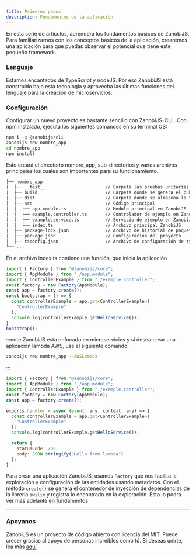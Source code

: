 ---
title: Primeros pasos
description: Fundamentos de la aplicación
---

En esta serie de artículos, aprenderá los fundamentos básicos de ZanobiJS. Para familiarizarnos con los
conceptos básicos de la aplicación, crearemos una aplicación para que puedas observar el potencial
que tiene este pequeño framework.

### Lenguaje

Estamos encantados de TypeScript y nodeJS. Por eso ZanobiJS está construido bajo esta tecnología y aprovecha las últimas
funciones del lenguaje para la creación de microservicios.

### Configuración

Configurar un nuevo proyecto es bastante sencillo con ZanobiJS-CLI . Con npm instalado, ejecuta los siguientes comandos
en su terminal OS:


```bash title="Instalando CLI y creando nueva aplicación"
npm i -g @zanobijs/cli
zanobijs new nombre_app
cd nombre_app
npm install
```

Esto creará el directorio nombre_app, sub-directorios y varios archivos principales los
cuales son importantes para su funcionamiento.

```bash title="Estructura de proyecto"
├── nombre_app
|  ├── __test__                       // Carpeta las pruebas unitarias
|  ├── build                          // Carpeta donde se genera el publicación del proyecto
|  ├── dist                           // Carpeta donde se almacena la transpiación typescript
|  ├── src                            // Código principal
|  |  ├── app.module.ts               // Modulo principal en ZanobiJS
|  |  ├── example.controller.ts       // Controlador de ejemplo en ZanobiJS
|  |  ├── example.service.ts          // Servicio de ejemplo en ZanobiJS
|  |  ├── index.ts                    // Archivo principal ZanobiJS
|  ├── package-lock.json              // Archivo de historial de paquetes instalados
|  ├── package.json                   // Configuración del proyecto
|  ├── tsconfig.json                  // Archivo de configuración de typescript
└── ...

```

En el archivo index.ts contiene una función, que inicia la aplicación

```js title="index.ts aplicación por defecto"
import { Factory } from "@zanobijs/core";
import { AppModule } from "./app.module";
import { ControllerExample } from "./example.controller";
const factory = new Factory(AppModule);
const app = factory.create();
const bootstrap = () => {
  const controllerExample = app.get<ControllerExample>(
    "ControllerExample"
  );
  console.log(controllerExample.getHelloService());
}
bootstrap();

````
:::note
ZanobiJS esta enfocado en microservicios y si desea crear una aplicación lambda AWS,
use el siguiente comando:

```sh title="Creando nueva aplicación tipo lambda de AWS"
zanobijs new nombre_app --AWSLambda
```
:::

```js title="index.ts aplicación tipo Lambda AWS"
import { Factory } from "@zanobijs/core";
import { AppModule } from "./app.module";
import { ControllerExample } from "./example.controller";
const factory = new Factory(AppModule);
const app = factory.create();

exports.handler = async (event: any, context: any) => {
  const controllerExample = app.get<ControllerExample>(
    "ControllerExample"
  );
  console.log(controllerExample.getHelloService());

  return {
    statusCode: 200,
    body: JSON.stringify("Hello from lambda")
  };
}

````

Para crear una aplicación ZanobiJS, usamos `Factory` que nos facilita la exploración y configuración de las entidades
usando metadatos. Con el método `create()` se genera el contenedor de inyección de dependencias de la librería `awilix`
y registra lo encontrado en la exploración. Esto lo podrá ver más adelante en fundamentos

---

### Apoyanos

ZanobiJS es un proyecto de código abierto con licencia del MIT. Puede crecer gracias al apoyo de personas increíbles como tú.
Si deseas unirte, lea más [aquí](https://github.com/devdroide/ZanobiJS).
